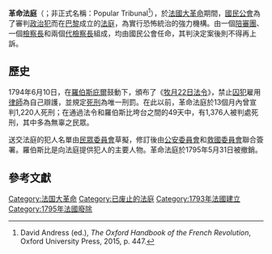 '''革命法庭'''（{{lang-fr|Tribunal révolutionnaire}}；非正式名稱：Popular Tribunal<ref>David Andress (ed.), ''The Oxford Handbook of the French Revolution'', Oxford University Press, 2015, p. 447.</ref>），於[[法國大革命|法國大革命]]期間，[[國民公會|國民公會]]為了審判[[政治犯|政治犯]]而在[[巴黎|巴黎]]成立的[[法庭|法庭]]，為實行恐怖統治的強力機構。由一個[[陪審團|陪審團]]、一個[[檢察長|檢察長]]和兩個[[代檢察長|代檢察長]]組成，均由國民公會任命，其判決定案後則不得再上訴。

== 歷史 ==
1794年6月10日，在[[羅伯斯庇爾|羅伯斯庇爾]]鼓動下，頒布了《[[牧月22日法令|牧月22日法令]]》，禁止[[囚犯|囚犯]]雇用[[律師|律師]]為自己辯護，並規定[[死刑|死刑]]為唯一刑罰。在此以前，革命法庭於13個月內曾宣判1,220人死刑；在通過法令和羅伯斯比垮台之間的49天中，有1,376人被判處死刑，其中多為無辜之民眾。{{來源請求}}

送交法庭的犯人名單由[[民眾委員會|民眾委員會]]草擬，修訂後由[[公安委員會|公安委員會]]和[[救國委員會|救國委員會]]聯合簽署。羅伯斯比是向法庭提供犯人的主要人物。革命法庭於1795年5月31日被撤銷。

==參考文獻==
{{Reflist}}

{{法國大革命}}

[[Category:法国大革命|Category:法国大革命]]
[[Category:已废止的法庭|Category:已废止的法庭]]
[[Category:1793年法國建立|Category:1793年法國建立]]
[[Category:1795年法國廢除|Category:1795年法國廢除]]

{{法國小作品}}